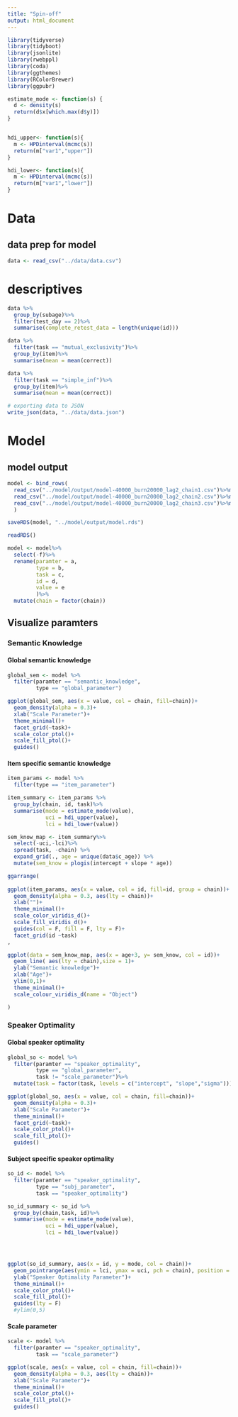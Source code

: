 ```yaml
---
title: "Spin-off"
output: html_document
---
```


```r
library(tidyverse)
library(tidyboot)
library(jsonlite)
library(rwebppl)
library(coda)
library(ggthemes)
library(RColorBrewer)
library(ggpubr)

estimate_mode <- function(s) {
  d <- density(s)
  return(d$x[which.max(d$y)])
}


hdi_upper<- function(s){
  m <- HPDinterval(mcmc(s))
  return(m["var1","upper"])
}

hdi_lower<- function(s){
  m <- HPDinterval(mcmc(s))
  return(m["var1","lower"])
}


```

# Data

## data prep for model

```r
data <- read_csv("../data/data.csv")
```
# descriptives
```r
data %>%
  group_by(subage)%>%
  filter(test_day == 2)%>%
  summarise(complete_retest_data = length(unique(id)))
```

```r
data %>%
  filter(task == "mutual_exclusivity")%>%
  group_by(item)%>%
  summarise(mean = mean(correct))

data %>%
  filter(task == "simple_inf")%>%
  group_by(item)%>%
  summarise(mean = mean(correct))
```


```r
# exporting data to JSON
write_json(data, "../data/data.json")
```

# Model 

## model output
```r
model <- bind_rows(
  read_csv("../model/output/model-40000_burn20000_lag2_chain1.csv")%>%mutate(chain = 1),
  read_csv("../model/output/model-40000_burn20000_lag2_chain2.csv")%>%mutate(chain = 2),
  read_csv("../model/output/model-40000_burn20000_lag2_chain3.csv")%>%mutate(chain = 3)
  )

saveRDS(model, "../model/output/model.rds")

readRDS()
```

```r
model <- model%>%
  select(-f)%>%
  rename(paramter = a, 
         type = b,
         task = c,
         id = d,
         value = e
         )%>%
  mutate(chain = factor(chain))
```

## Visualize paramters

### Semantic Knowledge

#### Global semantic knowledge

```r
global_sem <- model %>%
  filter(paramter == "semantic_knowledge",
         type == "global_parameter")

ggplot(global_sem, aes(x = value, col = chain, fill=chain))+
  geom_density(alpha = 0.3)+
  xlab("Scale Parameter")+
  theme_minimal()+
  facet_grid(~task)+
  scale_color_ptol()+
  scale_fill_ptol()+
  guides()

```

#### Item specific semantic knowledge

```r

item_params <- model %>%
  filter(type == "item_parameter")

item_summary <- item_params %>%
  group_by(chain, id, task)%>%
  summarise(mode = estimate_mode(value),
            uci = hdi_upper(value),
            lci = hdi_lower(value))

sem_know_map <- item_summary%>%
  select(-uci,-lci)%>%
  spread(task, -chain) %>%
  expand_grid(., age = unique(data$c_age)) %>%
  mutate(sem_know = plogis(intercept + slope * age))

ggarrange(
  
ggplot(item_params, aes(x = value, col = id, fill=id, group = chain))+
  geom_density(alpha = 0.3, aes(lty = chain))+
  xlab("")+
  theme_minimal()+
  scale_color_viridis_d()+
  scale_fill_viridis_d()+
  guides(col = F, fill = F, lty = F)+
  facet_grid(id ~task)
,

ggplot(data = sem_know_map, aes(x = age+3, y= sem_know, col = id))+
  geom_line( aes(lty = chain),size = 1)+
  ylab("Semantic knowledge")+
  xlab("Age")+
  ylim(0,1)+
  theme_minimal()+
  scale_colour_viridis_d(name = "Object")

)
```


### Speaker Optimality

#### Global speaker optimality

```r
global_so <- model %>%
  filter(paramter == "speaker_optimality",
         type == "global_parameter",
         task != "scale_parameter")%>%
  mutate(task = factor(task, levels = c("intercept", "slope","sigma")))

ggplot(global_so, aes(x = value, col = chain, fill=chain))+
  geom_density(alpha = 0.3)+
  xlab("Scale Parameter")+
  theme_minimal()+
  facet_grid(~task)+
  scale_color_ptol()+
  scale_fill_ptol()+
  guides()
```


#### Subject specific speaker optimality

```r
so_id <- model %>%
  filter(paramter == "speaker_optimality",
         type == "subj_parameter",
         task == "speaker_optimality")

so_id_summary <- so_id %>%
  group_by(chain,task, id)%>%
  summarise(mode = estimate_mode(value),
            uci = hdi_upper(value),
            lci = hdi_lower(value))




ggplot(so_id_summary, aes(x = id, y = mode, col = chain))+
  geom_pointrange(aes(ymin = lci, ymax = uci, pch = chain), position = position_dodge(width = .5))+
  ylab("Speaker Optimality Parameter")+
  theme_minimal()+
  scale_color_ptol()+
  scale_fill_ptol()+
  guides(lty = F)
  #ylim(0,5)
```
#### Scale parameter

```r
scale <- model %>%
  filter(paramter == "speaker_optimality",
         task == "scale_parameter")

ggplot(scale, aes(x = value, col = chain, fill=chain))+
  geom_density(alpha = 0.3, aes(lty = chain))+
  xlab("Scale Parameter")+
  theme_minimal()+
  scale_color_ptol()+
  scale_fill_ptol()+
  guides()

```

